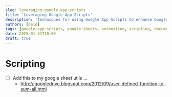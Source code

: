 ```yaml
---
slug: leveraging-google-app-scripts
title: 'Leveraging Google App Scripts'
description: 'Techniques for using Google App Scripts to enhance Google Sheets functionality and automation'
authors: [oeid]
tags: [google-app-scripts, google-sheets, automation, scripting, documentation, utilities]
date: 2025-01-31T10:00
draft: true
---
```


# Scripting
- [ ] Add this to my google sheet utils ...
	- http://igoogledrive.blogspot.com/2012/09/user-defined-function-to-sum-all.html
